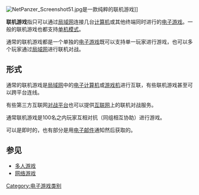 {{Original research|time=2012-08-15T06:17:49+00:00}}
{{Unreferenced |time=2009-06-29T17:35:02+00:00 }}

{{NoteTA
| G1 = Games
}}

[[Image:NetPanzer_Screenshot51.jpg|thumb]]是一款纯粹的联机游戏]]

'''联机游戏'''指只可以通过[[局域网|局域网]]连接几台[[计算机|计算机]]或其他终端同时进行的[[电子游戏|电子游戏]]。一般的联机游戏也都支持[[单机游戏|单机模式]]。

通常的联机游戏都是一个单独的[[电子游戏|电子游戏]]既可以支持单一玩家进行游戏，也可以多个玩家通过[[局域网|局域网]]进行联机对战。

== 形式 ==

通常的联机游戏是[[局域网|局域网]]中的[[电子计算机|电子计算机]]或[[游戏机|游戏机]]进行互联，有些联机游戏甚至可以跨平台连线。

有些第三方互联网[[对战平台|对战平台]]也可以提供[[互联网|互联网]]上的联机对战服务。

通常联机游戏是100名之内玩家互相对抗（同组相互协助）进行游戏。

可以是即时的，也有部分是用[[电子邮件|电子邮件]]通知然后获取的。

== 参见 ==

* [[多人游戏|多人游戏]]
* [[网络游戏|网络游戏]]

[[Category:电子游戏类别|Category:电子游戏类别]]

{{CVG-stub}}